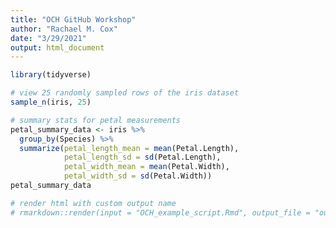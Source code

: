```yaml
---
title: "OCH GitHub Workshop"
author: "Rachael M. Cox"
date: "3/29/2021"
output: html_document
---
```


```r
library(tidyverse)
```

```r
# view 25 randomly sampled rows of the iris dataset
sample_n(iris, 25)

# summary stats for petal measurements
petal_summary_data <- iris %>%
  group_by(Species) %>%
  summarize(petal_length_mean = mean(Petal.Length),
            petal_length_sd = sd(Petal.Length),
            petal_width_mean = mean(Petal.Width),
            petal_width_sd = sd(Petal.Width))
petal_summary_data
```

```r
# render html with custom output name
# rmarkdown::render(input = "OCH_example_script.Rmd", output_file = "output1.html")
```
